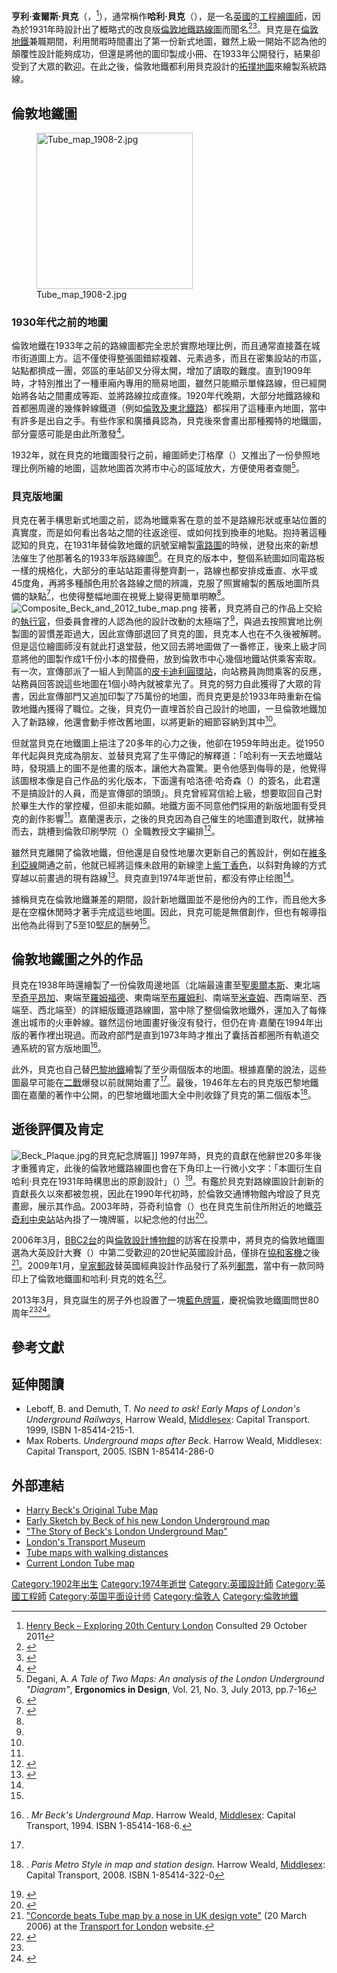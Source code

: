 {{noteTA
|1=zh-hans:莱顿; zh-hk:立頓; zh-tw:萊頓;
|2=zh-hans:交通博物馆; zh-hk:運輸博物館; zh-tw:交通博物館; 
|3=zh-hans:几尼;zh-hant:畿尼;zh-cn:几尼;zh-tw:畿尼;zh-hk:堅尼;zh-mo:堅尼;
|4=zh-cn:汉普郡; zh-hk:衡州郡; zh-tw:漢普郡;
|5=zh-cn:南安普敦;zh-hk:修咸頓;zh-tw:南安普敦;
}}
{{Infobox person
|image         = Harry Beck.jpg
|image_size    = 200px
|caption       = 亨利·貝克
|birth_name    = 亨利·查爾斯·貝克<br>（{{lang|en|Henry Charles Beck}}）
|birth_date    = 1902年6月4日
|birth_place   = {{UK}}[[大倫敦|大倫敦]][[萊頓_(英國)|莱顿]]
|death_date    = {{Death date and age|1974|9|18|1902|6|4|df=yes}}
|death_place   = {{GBR}}[[漢普郡|漢普郡]][[修咸頓|修咸頓]]
|body_discovered = 
|death_cause   = 
|resting_place_coordinates = 
|residence     = 
|nationality   = {{GBR}}
|ethnicity     = 
|citizenship   = 
|other_names   = 
|known_for     = [[倫敦地鐵路線圖|倫敦地鐵路線圖]]
|education     = 
|alma_mater    = 
|employer      = 
|occupation    = [[工程圖學|工程繪圖師]]
|years_active  =
|home_town     = 
|salary        = 
|networth      = 
|height        = 
|weight        = 
|title         = 
|term          = 
|predecessor   = 
|successor     = 
|party         = 
|opponents     =
|boards        = 
|religion      = 
|spouse        = 
|partner       = 
|children      = 
|parents       = 
|relations     = 
|callsign      = 
|signature     = 
|website       = 
|footnotes     = 
|box_width     = 
}}
'''亨利·查爾斯·貝克'''（{{lang-en|'''Henry Charles Beck'''}}，{{bd|1902年|6月4日|1974年|9月18日}}<ref>[http://www.20thcenturylondon.org.uk/server.php?show=conInformationRecord.67 Henry Beck – Exploring 20th Century London] {{Wayback|url=http://www.20thcenturylondon.org.uk/server.php?show=conInformationRecord.67 |date=20120327095359 }} Consulted 29 October 2011</ref>），通常稱作'''哈利·貝克'''（{{lang|en|'''Harry Beck'''}}），是一名[[英國|英國]]的[[工程圖學|工程繪圖師]]，因為於1931年時設計出了概略式的改良版[[倫敦地鐵路線圖|倫敦地鐵路線圖]]而聞名<ref>{{cite web |url=http://www.bbc.co.uk/programmes/b0074tkm |title=Design Classics-The London Underground Map |publisher=[[BBC_Four|BBC Four]] |accessdate= |archive-date=2019-07-05 |archive-url=https://web.archive.org/web/20190705014855/https://www.bbc.co.uk/programmes/b0074tkm |dead-url=no }}</ref><ref name="地圖的歷史">{{Cite book |title=地圖的歷史：從石刻地圖到Google Maps，重新看待世界的方式 |author={{Link-en|賽門·加菲爾|Simon Garfield}} |others=鄭郁欣譯 |publisher=馬可孛羅文化 |year=2014 |isbn=978-986-6319-96-9 }}</ref>{{rp|p293}}。貝克是在[[倫敦地鐵|倫敦地鐵]]兼職期間，利用閒暇時間畫出了第一份新式地圖，雖然上級一開始不認為他的顛覆性設計能夠成功，但還是將他的圖印製成小冊、在1933年公開發行，結果卻受到了大眾的歡迎。在此之後，倫敦地鐵都利用貝克設計的[[拓撲地圖|拓撲地圖]]來繪製系統路線。

== 倫敦地鐵圖 ==
[[File:Tube_map_1908-2.jpg|250px]]
=== 1930年代之前的地圖 ===
倫敦地鐵在1933年之前的路線圖都完全忠於實際地理比例，而且通常直接蓋在城市街道圖上方。這不僅使得整張圖錯綜複雜、元素過多，而且在密集設站的市區，站點都擠成一團，郊區的車站卻又分得太開，增加了讀取的難度。直到1909年時，才特別推出了一種車廂內專用的簡易地圖，雖然只能顯示單條路線，但已經開始將各站之間畫成等距、並將路線拉成直條。1920年代晚期，大部分地鐵路線和首都圈周邊的幾條幹線鐵道（例如[[倫敦及東北鐵路|倫敦及東北鐵路]]）都採用了這種車內地圖，當中有許多是出自{{Link-en|喬治·道|George Dow}}之手。有些作家和廣播員認為，貝克後來會畫出那種獨特的地鐵圖，部分靈感可能是由此所激發<ref>{{cite journal|date=July 2008|title=Visions of Earth|journal=[[國家地理雜誌|National Geographic]]|page=30}}</ref>。

1932年，就在貝克的地鐵圖發行之前，繪圖師史汀格摩（{{lang|en|F. H. Stingemore}}）又推出了一份參照地理比例所繪的地圖，這款地圖首次將市中心的區域放大，方便使用者查閱<ref name=Degani>Degani, A. ''A Tale of Two Maps: An analysis of the London Underground "Diagram"'', '''Ergonomics in Design''', Vol. 21, No. 3, July 2013, pp.7-16</ref>。

=== 貝克版地圖===
貝克在著手構思新式地圖之前，認為地鐵乘客在意的並不是路線形狀或車站位置的真實度，而是如何看出各站之間的往返途徑、或如何找到換車的地點。抱持著這種認知的貝克，在1931年替倫敦地鐵的訊號室繪製[[電路圖|電路圖]]的時候，迸發出來的新想法催生了他那著名的1933年版路線圖<ref name="timeout">{{Cite web |url=http://www.timeout.com/london/things-to-do/harry-beck-and-londons-iconic-tube-map-1 |publisher=Time Out London |title=Harry Beck and London's iconic tube map |date=17 April 2007 |accessdate=1 April 2014 |archive-date=2019-06-16 |archive-url=https://web.archive.org/web/20190616065932/https://www.timeout.com/london/things-to-do/harry-beck-and-londons-iconic-tube-map-1 |dead-url=yes }}</ref>。在貝克的版本中，整個系統圖如同電路板一樣的規格化，大部分的車站站距畫得整齊劃一，路線也都安排成垂直、水平或45度角，再將多種顏色用於各路線之間的辨識，克服了照實繪製的舊版地圖所具備的缺點<ref name="ltmuseumshop">{{Cite web |url=http://www.ltmuseumshop.co.uk/posters/londons-transport-system/product/1931-underground-map-by-harry-beck-poster.html |title=1931 Underground Map by Harry Beck Poster |publisher=London Transport Museum Online Shop |accessdate=1 April 2014 |archive-date=2014-08-16 |archive-url=https://web.archive.org/web/20140816145939/http://www.ltmuseumshop.co.uk/posters/londons-transport-system/product/1931-underground-map-by-harry-beck-poster.html |dead-url=yes }}</ref>，也使得整幅地圖在視覺上變得更簡單明瞭<ref name="地圖的歷史"></ref>{{rp|p294}}。
[[File:Composite_Beck_and_2012_tube_map.png|thumb]]
接著，貝克將自己的作品上交給{{Link-en|倫敦乘客運輸委員會|London Passenger Transport Board}}的[[執行長|執行官]]{{Link-en|法蘭克·皮克|Frank Pick}}，但委員會裡的人認為他的設計改動的太極端了<ref name="ltmuseumshop"></ref>，與過去按照實地比例製圖的習慣差距過大，因此宣傳部退回了貝克的圖，貝克本人也在不久後被解聘。但是這位繪圖師沒有就此打退堂鼓，他又回去將地圖做了一番修正，後來上級才同意將他的圖製作成1千份小本的摺疊冊，放到倫敦市中心幾個地鐵站供乘客索取。有一次，宣傳部派了一組人到鬧區的[[皮卡迪利圓環站|皮卡迪利圓環站]]，向站務員詢問乘客的反應，站務員回答說這些地圖在1個小時內就被拿光了。貝克的努力自此獲得了大眾的背書，因此宣傳部門又追加印製了75萬份的地圖，而貝克更是於1933年時重新在倫敦地鐵內獲得了職位。之後，貝克仍一直埋首於自己設計的地圖，一旦倫敦地鐵加入了新路線，他還會動手修改舊地圖，以將更新的細節容納到其中<ref name="timeout"></ref>。

但就當貝克在地鐵圖上挹注了20多年的心力之後，他卻在1959年時出走。從1950年代起與貝克成為朋友、並替貝克寫了生平傳記的{{Link-en|肯·嘉蘭|Ken Garland}}解釋道：「哈利有一天去地鐵站時，發現牆上的圖不是他畫的版本，讓他大為震驚。更令他感到侮辱的是，他覺得該圖根本像是自己作品的劣化版本，下面還有哈洛德·哈奇森（{{lang|en|Harold F Hutchison}}）的簽名，此君還不是搞設計的人員，而是宣傳部的頭頭」。貝克曾經寫信給上級，想要取回自己對於畢生大作的掌控權，但卻未能如願。地鐵方面不同意他們採用的新版地圖有受貝克的創作影響<ref name="timeout"></ref>。嘉蘭還表示，之後的貝克因為自己催生的地圖遭到取代，就拂袖而去，跳槽到倫敦印刷學院（{{lang|en|London College of Printing}}）全職教授文字編排<ref name="theverge">{{Cite web |url=http://www.theverge.com/2013/3/29/4160028/harry-beck-designer-of-iconic-london-underground-map |title=Meet Harry Beck, the genius behind London's iconic subway map |publisher=[[The_Verge|The Verge]] |author=Amar Toor |date=29 March 2013 |accessdate=2 April 2014 |archive-date=2020-11-12 |archive-url=https://web.archive.org/web/20201112000120/http://www.theverge.com/2013/3/29/4160028/harry-beck-designer-of-iconic-london-underground-map |dead-url=no }}</ref>。

雖然貝克離開了倫敦地鐵，但他還是自發性地屢次更新自己的舊設計，例如在[[維多利亞線|維多利亞線]]開通之前，他就已經將這條未啟用的新線塗上[[紫丁香色|紫丁香色]]，以斜對角線的方式穿越以前畫過的現有路線<ref name="BBCblueplaque">{{cite news|url=http://www.bbc.com/news/uk-england-london-21918399|title=London's Tube map creator Harry Beck gets blue plaque|publisher=''[[BBC_News|BBC News]]''|date=25 March 2013|accessdate=1 April 2014|archive-date=2018-11-26|archive-url=https://web.archive.org/web/20181126012420/https://www.bbc.com/news/uk-england-london-21918399|dead-url=no}}</ref>。貝克直到1974年逝世前，都没有停止绘图<ref name="theverge"></ref>。

據稱貝克在倫敦地鐵兼差的期間，設計新地鐵圖並不是他份內的工作，而且他大多是在空檔休閒時才著手完成這些地圖。因此，貝克可能是無償創作，但也有報導指出他為此得到了5至10[[堅尼_(英國貨幣)|堅尼]]的酬勞<ref name=Degani/>。

== 倫敦地鐵圖之外的作品 ==
貝克在1938年時還繪製了一份倫敦周邊地區（北端最遠畫至[[聖奧爾本斯|聖奧爾本斯]]、東北端至[[奇平昂加|奇平昂加]]、東端至[[羅姆福德|羅姆福德]]、東南端至[[布羅姆利區|布羅姆利]]、南端至[[米查姆|米查姆]]、西南端至{{Link-en|喜利鎮|Hinchley Wood}}、西端至{{Link-en|阿什福德 (薩里郡)|Ashford, Surrey|阿什福德}}、西北端至{{Link-en|特靈|Tring}}）的詳細版鐵道路線圖，當中除了整個倫敦地鐵外，還加入了每條進出城市的火車幹線。雖然這份地圖畫好後沒有發行，但仍在肯·嘉蘭在1994年出版的著作裡出現過。而政府部門是直到1973年時才推出了囊括首都圈所有軌道交通系統的官方版地圖<ref name=KG>{{Link-en|肯·嘉蘭|Ken Garland|Ken Garland}}. ''Mr Beck's Underground Map''. Harrow Weald, [[米德塞克斯|Middlesex]]: Capital Transport, 1994. ISBN 1-85414-168-6.</ref>。

此外，貝克也自己替[[巴黎地鐵|巴黎地鐵]]繪製了至少兩個版本的地圖。根據嘉蘭的說法，這些圖最早可能在[[二戰|二戰]]爆發以前就開始畫了<ref name=KG />。最後，1946年左右的貝克版巴黎地鐵圖在嘉蘭的著作中公開，{{Link-en|馬克·歐文登|Mark Ovenden}}的巴黎地鐵地圖大全中則收錄了貝克的第二個版本<ref>{{Link-en|馬克·歐文登|Mark Ovenden|Mark Ovenden}}. ''Paris Metro Style in map and station design''. Harrow Weald, [[米德塞克斯|Middlesex]]: Capital Transport, 2008. ISBN 1-85414-322-0</ref>。

== 逝後評價及肯定 ==
[[File:Beck_Plaque.jpg|thumb]]的貝克紀念牌匾]]
1997年時，貝克的貢獻在他辭世20多年後才重獲肯定，此後的倫敦地鐵路線圖也會在下角印上一行微小文字：「本圖衍生自哈利·貝克在1931年時構思出的原創設計」（{{lang|en|This diagram is an evolution of the original design conceived in 1931 by Harry Beck}}）<ref>{{Cite web |url=http://scm.ulster.ac.uk/~B00643228/DES106/Design-journal.html#week5 |title=Week 5 Dada & Revolution in Design |publisher=Gerard Clarke DES106 Design Journal |accessdate=2 April 2014 |archive-date=2014-04-07 |archive-url=https://web.archive.org/web/20140407225552/http://scm.ulster.ac.uk/~B00643228/des106/Design-journal.html#week5 |dead-url=yes }}</ref>。{{Link-en|倫敦區域交通局|London Regional Transport}}有鑑於貝克對路線圖設計創新的貢獻長久以來都被忽視，因此在1990年代初時，於倫敦交通博物館內增設了貝克畫廊，展示其作品。2003年時，芬奇利協會（{{lang|en|Finchley Society}}）也在貝克生前住所附近的地鐵[[芬奇利中央站|芬奇利中央站]]站內掛了一塊牌匾，以紀念他的付出<ref>{{Cite web |url=http://www.finchleysociety.org.uk/Newsletters/2000s/2003/6-03.pdf |title=Finchley Society Newsletter |accessdate=June 2013 |date=25 september 2013 |format=[[PDF|PDF]] |publisher=Finchley Society |deadurl=yes |archiveurl=https://web.archive.org/web/20130629172940/http://www.finchleysociety.org.uk/Newsletters/2000s/2003/6-03.pdf |archivedate=2013年6月29日 }}</ref>。

2006年3月，[[BBC_Two|BBC2台]]的{{Link-en|文化秀|The Culture Show}}與[[倫敦設計博物館|倫敦設計博物館]]的訪客在投票中，將貝克的倫敦地鐵圖選為大英設計大賽（{{lang|en|Great British Design Quest}}）中第二受歡迎的20世紀英國設計品，僅排在[[協和客機|協和客機]]之後<ref>[http://www.tfl.gov.uk/static/corporate/media/newscentre/archive/3662.html "Concorde beats Tube map by a nose in UK design vote"] {{Wayback|url=http://www.tfl.gov.uk/static/corporate/media/newscentre/archive/3662.html |date=20110627020631 }} (20 March 2006) at the [[倫敦交通博物館|Transport for London]] website.</ref>。2009年1月，[[皇家郵政|皇家郵政]]替英國經典設計作品發行了系列[[郵票|郵票]]，當中有一款同時印上了倫敦地鐵圖和哈利·貝克的姓名<ref>{{Cite web |url=http://inventorspot.com/articles/stamps_21664 |title=2009 Stamps Commemorate 10 Iconic British Designs |publisher=InventorSpot.com |accessdate=2014-04-02 |archive-date=2019-09-29 |archive-url=https://web.archive.org/web/20190929045851/http://inventorspot.com/articles/stamps_21664 |dead-url=no }}</ref>。

2013年3月，貝克誕生的房子外也設置了一塊[[藍色牌匾|藍色牌匾]]，慶祝倫敦地鐵圖問世80周年<ref name="BBCblueplaque"></ref><ref>{{cite news|url=http://www.theguardian.com/artanddesign/2013/mar/25/harry-beck-tube-map-designer-honoured-blue-plaque|title=Harry Beck Tube Designer Honoured - Blue Plaque|publisher=''[[The_Guardian|The Guardian]]''|date=25 March 2013|accessdate=23 November 2013|archive-date=2020-10-06|archive-url=https://web.archive.org/web/20201006050558/https://www.theguardian.com/artanddesign/2013/mar/25/harry-beck-tube-map-designer-honoured-blue-plaque|dead-url=no}}</ref>。

== 參考文獻 ==
{{Reflist|2}}

== 延伸閱讀 ==
{{Portal box|人物|英國|城市轨道交通|地圖|設計}}
*Leboff, B. and Demuth, T. ''No need to ask! Early Maps of London's Underground Railways'', Harrow Weald, [[米德塞克斯|Middlesex]]: Capital Transport. 1999, ISBN 1-85414-215-1. 
* Max Roberts. ''Underground maps after Beck''. Harrow Weald, Middlesex: Capital Transport, 2005. ISBN 1-85414-286-0

== 外部連結 ==
*[https://web.archive.org/web/20100201093144/http://britton.disted.camosun.bc.ca/beck_map.jpg Harry Beck's Original Tube Map]
*[http://www.vam.ac.uk/vastatic/microsites/1331_modernism/highlights_19.html Early Sketch by Beck of his new London Underground map]{{Wayback|url=http://www.vam.ac.uk/vastatic/microsites/1331_modernism/highlights_19.html |date=20090203160249 }}
*[https://web.archive.org/web/20090621083041/http://britton.disted.camosun.bc.ca/beckmap.htm "The Story of Beck's London Underground Map"]
*[http://www.ltmuseum.co.uk/ London's Transport Museum]{{Wayback|url=http://www.ltmuseum.co.uk/ |date=20080429190909 }}
*[http://rodcorp.typepad.com/rodcorp/2003/10/london_tube_map.html Tube maps with walking distances]{{Wayback|url=http://rodcorp.typepad.com/rodcorp/2003/10/london_tube_map.html |date=20201030034130 }}
*[http://www.tfl.gov.uk/assets/downloads/standard-tube-map.pdf Current London Tube map]{{Wayback|url=http://www.tfl.gov.uk/assets/downloads/standard-tube-map.pdf |date=20121204065119 }}

{{Authority control}}
{{DEFAULTSORT:Beck, Harry}}
[[Category:1902年出生|Category:1902年出生]]
[[Category:1974年逝世|Category:1974年逝世]]
[[Category:英國設計師|Category:英國設計師]]
[[Category:英國工程師|Category:英國工程師]]
[[Category:英国平面设计师|Category:英国平面设计师]]
[[Category:倫敦人|Category:倫敦人]]
[[Category:倫敦地鐵|Category:倫敦地鐵]]